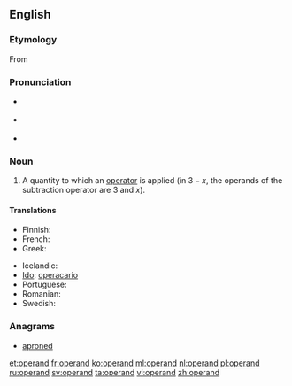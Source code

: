==English==
===Etymology===
From {{etyl|LL.}} {{term|operandum|lang=la}}

===Pronunciation===
* {{a|UK}} {{IPA|/ɒpə(ɹ)ænd/}}
* {{a|UK}} {{IPA|/'ɑp ə ˌrænd/}}
* {{audio|En-us-operand.ogg|Audio (US)}}

===Noun===
{{en-noun}}

# {{mathematics}} A quantity to which an [[operator]] is applied (in <math>3 - x</math>, the operands of the subtraction operator are 3 and <math>x</math>).

====Translations====
{{trans-top|quantity to which an operator is applied}}
* Finnish: {{t-|fi|operandi}}
* French: {{t+|fr|opérande|m}}
* Greek: {{t-|el|τελεστέος|m|tr=telestéos|sc=Grek}}
{{trans-mid}}
* Icelandic: {{t-|is|þolandi|m}}
* [[Ido]]: [[operacario]]
* Portuguese: {{t|pt|operando}}
* Romanian: {{t-|ro|operand}}
* Swedish: {{t+|sv|operand}}
{{trans-bottom}}

===Anagrams===
* [[aproned#English|aproned]]

[[et:operand]]
[[fr:operand]]
[[ko:operand]]
[[ml:operand]]
[[nl:operand]]
[[pl:operand]]
[[ru:operand]]
[[sv:operand]]
[[ta:operand]]
[[vi:operand]]
[[zh:operand]]